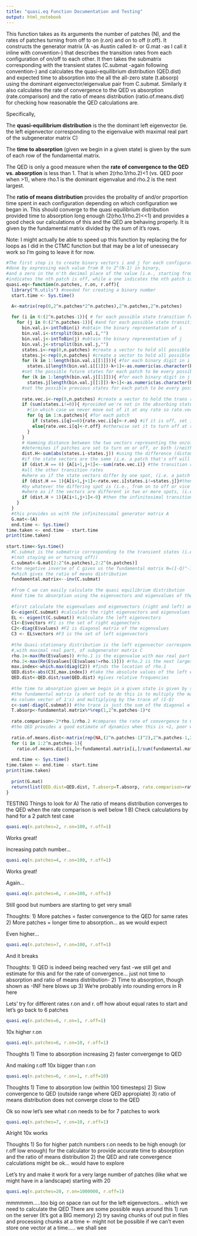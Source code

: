 ---
title: "quasi.eq Function Documentation and Testing"
output: html_notebook
---

This function takes as its arguments the number of patches (N), and the rates of patches turning from off to on (r.on) and on to off (r.off). It constructs the generator matrix (A -as Austin called it- or G.mat -as I call it inline with convention-) that describes the transition rates from each configuration of on/off to each other. It then takes the submatrix corresponding with the transient states (C.submat -again following convention-) and calculates the quasi-equilibrium distribution (QED.dist) and expected time to absorption into the all the all-zero state (t.absorp) using the dominant eigenvector/eigenvalue pair from C.submat. Similarly it also calculates the rate of convergence to the QED vs absorption (rate.comparison) and the ratio of means distribution (ratio.of.means.dist) for checking how reasonable the QED calculations are.

Specifically,

The **quasi-equilibrium distribution** is the the dominant left eigenvector (ie. the left eigenvector corresponding to the eigenvalue with maximal real part of the subgenerator matrix C)

The **time to absorption** (given we begin in a given state) is given by the sum of each row of the fundamental matrix.

The QED is only a good measure when the **rate of convergence to the QED vs. absorption** is less than 1. That is when 2(rho.1/rho.2)<1 (vs. QED poor when >1), where rho.1 is the dominant eigenvalue and rho.2 is the next largest.

The **ratio of means distribution** provides the probality of and/or proportion time spent in each configuration depending on which configuration we began in. This should converge to the quasi equilibrium distribution provided time to absorption long enough (2(rho.1/rho.2)<<1) and provides a good check our calculations of this and the QED are behaving properly. It is given by the fundamental matrix divided by the sum of it's rows. 


Note: I might actually be able to speed up this function by replacing the for loops as I did in the CTMC function but that may be a lot of unessecary work so I'm going to leave it for now.
```{r}
#The first step is to create binary vectors i and j for each configuration
#done by expressing each value from 0 to 2^(N-1) in binary, 
#and a zero in the n'th decimal place of the value [i.e., starting from the right]
#indicates the nth patch is off, while a one indicates the nth patch is on
quasi.eq<-function(n.patches, r.on, r.off){
  library("R.utils") #needed for creating a binary number
  start.time <- Sys.time()

  A<-matrix(rep(0,2^n.patches*2^n.patches),2^n.patches,2^n.patches)
  
  for (i in 0:(2^n.patches-1)){ # for each possible state transition from off to on
    for (j in 0:(2^n.patches-1)){ #and for each possible state transition from on to off
      bin.val.i<-intToBin(i) #obtain the binary representation of i 
      bin.val.i<-strsplit(bin.val.i,"")
      bin.val.j<-intToBin(j) #obtain the binary representation of j
      bin.val.j<-strsplit(bin.val.j,"")
      states.i<-rep(0,n.patches) #create a vector to hold all possible future states of each patch
      states.j<-rep(0,n.patches) #create a vector to hold all possible previous states of each patch
      for (k in 1:length(bin.val.i[[1]])){ #for each binary digit in i
        states.i[length(bin.val.i[[1]])-k+1]<-as.numeric(as.character(bin.val.i[[1]][k]))}
      #set the possible future states for each patch to be every possible binary state (on or off) 
      for (k in 1:length(bin.val.j[[1]])){ #for each binary digit in j
        states.j[length(bin.val.j[[1]])-k+1]<-as.numeric(as.character(bin.val.j[[1]][k]))}
      #set the possible previous states for each patch to be every possible binary state (on or off)
      
      rate.vec.i<-rep(0,n.patches) #create a vector to hold the trans rates of patches turning on/off
      if (sum(states.i!=0)){ #provided we're not in the absorbing state when all patches are off
        #(in which case we never move out of it at any rate so rate.vec remains 0)
        for (q in 1:n.patches){ #for each patch
          if (states.i[q]==0){rate.vec.i[q]<-r.on} #if it is off, set it to turn on at rate r.on
          else{rate.vec.i[q]<-r.off} #otherwise set it to turn off at rate r.off
        }
      }
      # Hamming distance between the two vectors representing the on/off
      #determines if patches are set to turn on or off, or both (/neither) within a timestep
      dist.H<-sum(abs(states.i-states.j)) #using the difference (distance) between the two
      #if the state vectors are the same (i.e. a patch that's off will remain off and visa versa), 
      if (dist.H == 0) {A[i+1,j+1]<--sum(rate.vec.i)} #the transition rate is the negetive sum of 
      #all the other transition rates
      #where as if the state vectors differ by one spot, (i.e. a patch that's on will turn off and visa versa)
      if (dist.H == 1){A[i+1,j+1]<-rate.vec.i[states.i!=states.j]}#then the transition rate is given 
      #by whatever the differing spot is (i.e., from on to off or vice versa)
      #where as if the vectors are different in two or more spots, (i.e. a patch that's on will go both on and off)
      if (dist.H > 1){A[i+1,j+1]<-0} #then the infinitesimal transition rate is 0 
    }
  }
  #this provides us with the infinitessimal generator matrix A 
  G.mat<-(A)
  end.time <- Sys.time()
time.taken <- end.time - start.time
print(time.taken)
  
start.time<-Sys.time()
  #C.submat is the submatrix corresponding to the transient states (i.e. on to off or off to on 
  #(not staying on or turning off))
  C.submat<-G.mat[2:2^(n.patches),2:2^(n.patches)]
  #the negetive inverse of C gives us the fundamental matrix N=(I-Q)^-1, 
  #which gives the ratio of means distribution
  fundamental.matrix<--inv(C.submat)
  
  #from C we can easily calculate the quasi equilibrium distribution 
  #and time to absorption using the eigenvectors and eigenvalues of the matrix
  
  #first calculate the eigenvalues and eigenvectors (right and left) and organize these in
  E<-eigen(C.submat) #calculate the right eigenvectors and eigenvalues 
  EL <- eigen(t(C.submat)) #calculate the left eigenvectors   
  C1<-E$vectors #F1 is the set of right eigenectors
  C2<-diag(E$values) #F2 is diagonal matrix of the eigenvalues
  C3 <- EL$vectors #F3 is the set of left eigenvectors
  
  #the Quasi-stationary distribution is the left eigenvector corresponding to the eigenvalue 
  #,with maximal real part, of subgenerator matrix C
  rho.1<-max(Re(E$values)) #rho.1 is the eigenvalue with max real part
  rho.2<-max(Re(E$values[(E$values!=rho.1)])) #rho.2 is the next largest eigenvalue
  max.index<-which.max(diag(C2)) #finds the location of rho.1
  QED.dist<-abs(C3[,max.index]) #take the absolute values of the left eigenvector corresponding to rho.1
  QED.dist<-QED.dist/sum(QED.dist) #gives relative frequencies
  
  #the time to absorption given we begin in a given state is given by summing across rows of
  #the fundamental matrix (a short cut to do this is to multiply the matrix by 
  #a column vector of 1's) and multiplying by the trace of (I-Q)
  c<-sum(-diag(C.submat)) #the trace is just the sum of the diagonal elements
  T.absorp<-fundamental.matrix%*%rep(1,2^n.patches-1)*c
  
  rate.comparison<-2*rho.1/rho.2 #compares the rate of convergence to QED versus to absorption
  #the QED provides a good estimate of dynamics when this is <1, poor when >1
  
  ratio.of.means.dist<-matrix(rep(NA,(2^n.patches-1)^2),2^n.patches-1,2^n.patches-1)
  for (i in 1:2^n.patches-1){
    ratio.of.means.dist[i,]<-fundamental.matrix[i,]/sum(fundamental.matrix[i,])}
  
  end.time <- Sys.time()
time.taken <- end.time - start.time
print(time.taken)
  
  print(G.mat)
  return(list(QED.dist=QED.dist, T.absorp=T.absorp, rate.comparison=rate.comparison, ratio.of.means.dist=ratio.of.means.dist))
}
```

TESTING
Things to look for
A) The ratio of means distribution converges to the QED when the rate comparison is well below 1
B) Check calculations by hand for a 2 patch test case
```{r}
quasi.eq(n.patches=2, r.on=100, r.off=1)
```
Works great!

Increasing patch number...
```{r}
quasi.eq(n.patches=4, r.on=100, r.off=1)
```
Works great!

Again...
```{r}
quasi.eq(n.patches=6, r.on=100, r.off=1)
```
Still good but numbers are starting to get very small

Thoughts:
1) More patches = faster convergence to the QED for same rates
2) More patches = longer time to absorption... as we would expect


Even higher...
```{r}
quasi.eq(n.patches=7, r.on=100, r.off=1)
```
And it breaks

Thoughts:
1) QED is indeed being reached very fast -we still get and estimate for this and for the rate of convergence... just not time to absorption and ratio of means distribution-
2) Time to absorption, though shown as -INF here blows up
3) We're probably into rounding errors in R here

Lets' try for different rates r.on and r. off
how about equal rates to start and let's go back to 6 patches
```{r}
quasi.eq(n.patches=6, r.on=1, r.off=1)
```

10x higher r.on
```{r}
quasi.eq(n.patches=6, r.on=10, r.off=1)
```
Thoughts
1) Time to absorption increasing
2) faster convergenge to QED

And making r.off 10x bigger than r.on
```{r}
quasi.eq(n.patches=6, r.on=1, r.off=10)
```
Thoughts
1) Time to absorption low (within 100 timesteps)
2) Slow convergence to QED (outside range where QED appropiate)
3) ratio of means distribution does not converge close to the QED

Ok so now let's see what r.on needs to be for 7 patches to work
```{r}
quasi.eq(n.patches=7, r.on=10, r.off=1)
```
Alright 10x works

Thoughts
1) So for higher patch numbers r.on needs to be high enough (or r.off low enough) for the calculator to provide accurate time to absorption and the ratio of means distribution
2) the QED and rate convergence calculations might be ok... would have to explore

Let's try and make it work for a very large number of patches (like what we might have in a landscape)
starting with 20
```{r}
quasi.eq(n.patches=20, r.on=1000000, r.off=1)
```
mmmmmm.....too big on space
ran out for the left eigenvectors... which we need to calculate the QED
There are some possible ways around this
1) run on the server (It's got a BIG memory)
2) try saving chunks of out put in files and processing chunks at a time <- might not be possible if we can't even store one vector at a time..... we shall see

